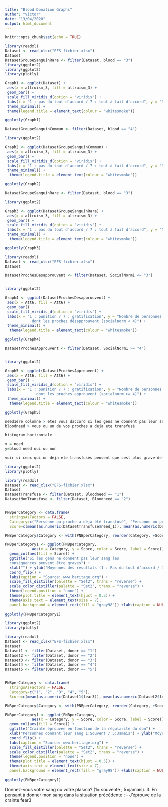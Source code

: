 ```yaml
---
title: "Blood Donation Graphs"
author: "Victor"
date: "13/04/2020"
output: html_document
---
```


```r
knitr::opts_chunk$set(echo = TRUE)
```

```r
library(readxl)
Dataset <- read_xlsx("EFS-fichier.xlsx")
Dataset
DatasetGroupeSanguinRare <- filter(Dataset, blood == "3")
library(ggplot2)
library(ggplot2)
library(plotly)

Graph1 <- ggplot(Dataset) +
 aes(x = altruism_3, fill = altruism_3) +
 geom_bar() +
 scale_fill_viridis_d(option = "viridis") +
 labs(x = "1 : pas du tout d'accord / 7 : tout à fait d'accord", y = "Nombre de personnes ", title = "Don du sang comme responsabilité") +
 theme_minimal() +
 theme(legend.title = element_text(colour = "whitesmoke"))

ggplotly(Graph1)

```

```r

DatasetGroupeSanguinCommun <- filter(Dataset, blood == "4")

library(ggplot2)

Graph2 <- ggplot(DatasetGroupeSanguinCommun) +
 aes(x = altruism_3, fill = altruism_3) +
 geom_bar() +
 scale_fill_viridis_d(option = "viridis") +
 labs(x = "1 : pas du tout d'accord / 7 : tout à fait d'accord", y = "Nombre de personnes ", title = "Don du sang comme responsabilité pour les groupes sanguins communs") +
 theme_minimal() +
  theme(legend.title = element_text(colour = "whitesmoke"))

ggplotly(Graph2)

```

```r

DatasetGroupeSanguinRare <- filter(Dataset, blood == "3")

library(ggplot2)

Graph3 <- ggplot(DatasetGroupeSanguinRare) +
 aes(x = altruism_3, fill = altruism_3) +
 geom_bar() +
 scale_fill_viridis_d(option = "viridis") +
 labs(x = "1 : pas du tout d'accord / 7 : tout à fait d'accord", y = "Nombre de personnes ", title = "Don du sang comme responsabilité pour les groupes sanguins rares") +
 theme_minimal() +
  theme(legend.title = element_text(colour = "whitesmoke"))

ggplotly(Graph3)


```

```r
library(readxl)
Dataset <- read_xlsx("EFS-fichier.xlsx")
Dataset

DatasetProchesDesapprouvent <- filter(Dataset, SocialNorm1 <= "3")


library(ggplot2)

Graph4 <- ggplot(DatasetProchesDesapprouvent) +
 aes(x = Att6, fill = Att6) +
 geom_bar() +
 scale_fill_viridis_d(option = "viridis") +
 labs(x = "1 : punition / 7 : gratification", y = "Nombre de personnes ", title = "Don du sang comme punition ou comme gratification pour quelqu'un 
            dont les proches désapprouvent (socialnorm < 4)") +
 theme_minimal() + 
  theme(legend.title = element_text(colour = "whitesmoke"))

ggplotly(Graph4)


```


```r
DatasetProchesApprouvent <- filter(Dataset, SocialNorm1 >= "4")


library(ggplot2)

Graph5 <- ggplot(DatasetProchesApprouvent) +
 aes(x = Att6, fill = Att6) +
 geom_bar() +
 scale_fill_viridis_d(option = "viridis") +
 labs(x = "1 : punition / 7 : gratification", y = "Nombre de personnes ", title = "Don du sang comme punition ou comme gratification pour quelqu'un 
              dont les proches approuvent (socialnorm >= 4)") +
 theme_minimal() + 
  theme(legend.title = element_text(colour = "whitesmoke"))

ggplotly(Graph5)
```


```r
need1ere colomne > etes vous daccord si les gens ne donnent pas leur sang les consequences peuvent etre graves
bloodneed > vous ou un de vos proches a deja ete transfusé

histogram horizontale

x = need
y=blood need oui ou non 

voir si ceux qui on deja ete transfusés pensent que cest plus grave de pas donne leur sang que ceux qui nont pas ete trasnfusés

```

```r
library(ggplot2)
library(plotly)

library(readxl)
Dataset <- read_xlsx("EFS-fichier.xlsx")
Dataset
DatasetTransfuse <- filter(Dataset, Bloodneed == "1")
DatasetNonTransfuse <- filter(Dataset, Bloodneed == "2")


PNBperCategory <- data.frame(
  stringsAsFactors = FALSE,
  Category=c("Personne ou proche a déjà été transfusé", "Personne ou proche n'a jamais été transfusé"),
  Score=c(mean(as.numeric(DatasetTransfuse$need_1)), mean(as.numeric(DatasetNonTransfuse$need_1))))

PNBperCategory$Category <- with(PNBperCategory, reorder(Category, +Score))

PNBperCategory1 <- ggplot(PNBperCategory, 
            aes(x = Category, y = Score, color = Score, label = Score)) +
  geom_col(aes(fill = Score)) +
  ggtitle("Si les gens ne donnent pas leur sang les 
  conséquences peuvent être graves") + 
  xlab("") + ylab("Moyennes des résultats (1 : Pas du tout d'accord / 7 : Tout à fait d'accord)") + 
  coord_flip() +
  labs(caption = "Source: www.heritage.org") +
  scale_fill_distiller(palette = "Set2", trans = "reverse") +
  scale_color_distiller(palette = "Set2", trans = "reverse") +
  theme(legend.position = "none") + 
  theme(plot.title = element_text(hjust = 0.5)) +
  theme(axis.text = element_text(size = 7), 
  panel.background = element_rect(fill = "gray98")) +labs(caption = NULL)
  
ggplotly(PNBperCategory1)


```


```r
library(ggplot2)
library(plotly)

library(readxl)
Dataset <- read_xlsx("EFS-fichier.xlsx")
Dataset
Dataset1 <- filter(Dataset, donor == "1")
Dataset2 <- filter(Dataset, donor == "2")
Dataset3 <- filter(Dataset, donor == "3")
Dataset4 <- filter(Dataset, donor == "4")
Dataset5 <- filter(Dataset, donor == "5")


PNBperCategory <- data.frame(
  stringsAsFactors = FALSE,
  Category=c("1", "2", "3", "4", "5"),
  Score=c(mean(as.numeric(Dataset1$fear3)), mean(as.numeric(Dataset2$fear3)), mean(as.numeric(Dataset3$fear3)), mean(as.numeric(Dataset4$fear3)), mean(as.numeric(Dataset5$fear3))))

PNBperCategory$Category <- with(PNBperCategory, reorder(Category, +Score))

PNBperCategory1 <- ggplot(PNBperCategory, 
            aes(x = Category, y = Score, color = Score, label = Score)) +
  geom_col(aes(fill = Score)) +
  ggtitle("Crainte éprouvée en fonction de la régularité du don") + 
  xlab("Personnes donnant leur sang 1:Souvent / 5:Jamais") + ylab("Moyenne des résultats 1 : Pas craintives / 7 : Très craintives") + 
  coord_flip() +
  labs(caption = "Source: www.heritage.org") +
  scale_fill_distiller(palette = "Set2", trans = "reverse") +
  scale_color_distiller(palette = "Set2", trans = "reverse") +
  theme(legend.position = "none") + 
  theme(plot.title = element_text(hjust = 0.5)) +
  theme(axis.text = element_text(size = 7), 
  panel.background = element_rect(fill = "gray98")) +labs(caption = NULL)
  
ggplotly(PNBperCategory1)

```

Donnez-vous votre sang ou votre plasma? (1= souvente ; 5=jamais).
3. En pensant à donner mon sang dans la situation précédente : - J'éprouve de la crainte
fear3
